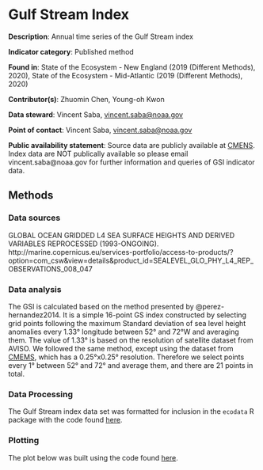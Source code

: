 # Gulf Stream Index

**Description**: Annual time series of the Gulf Stream index

**Indicator category**: Published method

**Found in**: State of the Ecosystem - New England (2019 (Different Methods), 2020), 
State of the Ecosystem - Mid-Atlantic (2019 (Different Methods), 2020) 

**Contributor(s)**: Zhuomin Chen, Young-oh Kwon
  
**Data steward**: Vincent Saba, <vincent.saba@noaa.gov>
  
**Point of contact**: Vincent Saba, <vincent.saba@noaa.gov>
  
**Public availability statement**: Source data are publicly available at [CMENS](http://marine.copernicus.eu/services-portfolio/access-to-products/?option=com_csw&view=details&product_id=SEALEVEL_GLO_PHY_L4_REP_OBSERVATIONS_008_047). Index data are NOT publically available so please email vincent.saba@noaa.gov for further information and queries of GSI indicator data.

## Methods

### Data sources

GLOBAL OCEAN GRIDDED L4 SEA SURFACE HEIGHTS AND DERIVED VARIABLES REPROCESSED (1993-ONGOING).  http://marine.copernicus.eu/services-portfolio/access-to-products/?option=com_csw&view=details&product_id=SEALEVEL_GLO_PHY_L4_REP_OBSERVATIONS_008_047

### Data analysis

The GSI is calculated based on the method presented by @perez-hernandez2014. It is a simple 16-point GS index constructed by selecting grid points following the maximum Standard deviation of sea level height anomalies every 1.33° longitude between 52° and 72°W and averaging them. The value of 1.33° is based on the resolution of satellite dataset from AVISO.  We followed the same method, except using the dataset from [CMEMS](http://marine.copernicus.eu/services-portfolio/access-to-products/?option=com_csw&view=details&product_id=SEALEVEL_GLO_PHY_L4_REP_OBSERVATIONS_008_047), which has a 0.25°x0.25° resolution. Therefore we select points every 1° between 52° and 72° and average them, and there are 21 points in total.

### Data Processing

The Gulf Stream index data set was formatted for inclusion in the `ecodata` R package with the code found [here](https://github.com/NOAA-EDAB/ecodata/blob/master/data-raw/get_gsi.R).

### Plotting

The plot below was built using the code found
[here](https://github.com/NOAA-EDAB/ecodata/blob/master/chunk-scripts/LTL.Rmd-GSI.R). 

```{r , code = readLines("https://raw.githubusercontent.com/NOAA-EDAB/ecodata/master/chunk-scripts/LTL.Rmd-GSI.R"), eval = T, echo=F, fig.cap="Gulf Stream Index" }

```
